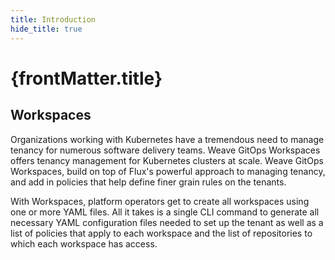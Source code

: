 ```yaml
---
title: Introduction
hide_title: true
---
```



<h1>
  {frontMatter.title} <TierLabel tiers="Enterprise" />
</h1>

## Workspaces

Organizations working with Kubernetes have a tremendous need to manage tenancy for numerous software delivery teams. Weave GitOps Workspaces offers tenancy management for Kubernetes clusters at scale. Weave GitOps Workspaces, build on top of Flux's powerful approach to managing tenancy, and add in policies that help define finer grain rules on the tenants. 

With Workspaces, platform operators get to create all workspaces using one or more YAML files. All it takes is a single CLI command to generate all necessary YAML configuration files needed to set up the tenant as well as a list of policies that apply to each workspace and the list of repositories to which each workspace has access.
